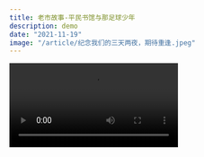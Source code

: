 ```yaml
---
title: 老市故事-平民书馆与那足球少年
description: demo
date: "2021-11-19"
image: "/article/纪念我们的三天两夜，期待重逢.jpeg"
---
```


<video src="/article/IMG_1017.mp4" />

2021年11月4日，当我从城乡巴士走下，踏上海南儋州海头镇的土地时，一个开始于2018年12月的故事终于得以接续。

那时，恰好是我在云山从志愿者转为正式员工的第三个月，诸多在保护宣传活动中接触到的傈僳族老乡成为我心中影影绰绰的念想，长臂猿保护应该怎么继续下去呢？恰好那年冬天，丽江健康与环境研究中心组织了关于“内生式社区发展与社区保护地”工作坊，我与智渔的伙伴在那里相遇，同时也认识了与智渔组队前来的海头镇老市村的村长谭喜云。得知大学毕业不久的他，被全村人选为村长，还在村子里搞了平民书馆的公共空间，我就想一定要找机会去老市村找他。

将近三年，我终于来到了老市村。但这并非一次简单的探访，带着这三年来积累的思考，以及和傈僳族老乡一起讨论的初步长臂猿社区保护行动，我来到由劲草同行项目组举办的“环境保护与社区发展工作坊”。当然，促使我在疫情的不确定性之下，从项目地跨越山海奔向海南的最重要原因，还是想亲眼见见谭村长和他的家乡，看看这些年他的平民书馆又发展得如何。

熟悉云山的朋友应该知道，在2020年夏天我即将回到学校之前，云山招募了英文志愿者和社区公共空间志愿者。其中来自同济大学建筑学院的罗富予同学用一个月的时间驻扎在梨树寨子，和傈僳族的阿哥阿姐、小朋友们一起设计了社区公共空间的改造方案。

> 《社区工作，重新思考物种保护中人的位置》

关于公共空间改造的想法，最初的触动就来源于谭村长的平民书馆。不过今天，我想说一个跟老市村的人有关的故事，而不是工作坊烧脑的过程或者一个公共空间的设计。

图片
老市村的落日余晖与酸角树，摄于平民书馆。

摄影：陈镜羽

在工作坊最后一天的下午，经历持续两小时的小组内部讨论、对外呈现项目逻辑，接受来自不同NGO的伙伴提问之后。我的大脑已经濒临宕机状态，满脑子都是对高碳水的渴望。在下一位伙伴上来分享的瞬间，我快速冲到茶歇桌，寻找剩余的食物们（对，我分享的时间和茶歇重叠了，美味的下午茶一直在诱惑我！）。海南的秋日，带着热意的阳光穿过老市百年的酸豆树，散落在长桌上。我来不及感受惬意，桌子上还剩余三块烤饼干，一些寿司，不带任何犹豫，我抓起一块饼干就往嘴里塞，蛋奶黄油的香气一瞬间在口里释放，大脑比胃更先得到了抚慰，妥妥贴贴的幸福感在脑中荡漾。

心满意足的我，问站在一旁的智渔的马馨姐，这是不是中午在厨房捣鼓的那个男孩子做的。马馨姐和我说，确实是他，他还做了蛋挞，没来得及送上来就被大家分光了。回忆起午饭时，从料理桌不断飘过来的香气，调理食物的男孩清瘦的模样也随之清晰起来。虽然我第一反应是，为了我没来得及吃的蛋挞而伤心，不过我还是很真诚地夸了一句，那个男孩子好棒呀！没想到马馨姐告诉我一个更有意思的信息：那个男孩子是谭村长回村子之后，组织足球队带的第一届学生。

图片
等我演讲完，只剩下三块饼干了，真的很美味。

摄影：刘丁丁

2018年末初见谭村长的时候，他简单提到过他喜欢踢足球，现在在村子里也会带一群小孩子踢球。2021年10月4日，我刚刚平民书馆时，谭村长和协作老师们在二楼的平台聊天，他们正好谈到足球队后来成了学校的特色，同时借着国家特色学校建设的契机，现在的海头小学是全国足球特色学校。他和另外一个老师（现在从兴趣变成了学校的兼职老师），一起带小学的孩子们练球。那时，经历了红眼航班一路赶到老市村的我，暂时失去了说话的力气。在酸豆树下，我坐在一旁静静听大家讨论。脑子里面浮现出一些琐碎的念头——想见见足球队友们，想看他们踢球等等。

没想到绕了一圈，居然在工作坊现场遇到了最初和谭村长一起踢球的少年。不过，在2021年11月6日下午三点十四分的那刻，我还无法知道我将会以什么样的方式真正认识那个叫做阿良的少年。

图片
烧脑的大白纸，谭村长看我在电脑上梳理好的云山工作发展过程。 

摄影：刘丁丁

晚餐过后，我看到美境自然的晓波和给我们做饼干的少年站在一起聊天，就跑过去凑热闹聊天。少年正在做水果茶给大家喝，同时在和晓波分析一壶好水果茶的成本。晓波看到我走过来，指着少年，高兴地说这是我师傅。我感觉少年有一点点羞涩，不过还是非常热情地给我们几个倒了水果茶。我听少年说，他叫王如良，现在高二了。很小的时候，他看别人做饭就很喜欢，后来考高中他就选择去海口读厨师。基本上每次有客人来平民书馆，谭教练都会问他有没有空回来做吃的。他很喜欢这样做东西给大家吃的感觉，所以有空就都会回来。

我男朋友恰好也是一个足球爱好者加半个厨艺爱好者，他知道我在海南还有一个行程要去海南大学做分享，便算好工作坊结束的时间，飞过来陪我继续后面的行程。看到阿良这样的足球少年，他在实验室许久未能好好舒展的筋骨在召唤他。所以，顺理成章地约了阿良一起去踢球。我原先想过跟着谭村长一起去训练场看球，或者其他任意自然的方式真正接触一下海头镇老市村的人。没想到会是这样一种机缘。

图片
海头镇最后一日的早餐，阳光，海风和人群。

摄影：陈镜羽

第二天一早，阿良便来找我们。工作坊结束之后便没有统一的早餐，阿良骑车小电动，带我们去他熟悉的早餐店吃饭。我一向很喜欢海南菜，总能在其中吃到家乡福州的味道。这家老店也是如此，清汤面、炒面和拌面，简单的原料和料理，但滋味很十足。在等待的过程中，我随手抓拍了一张照片。在海南儋州一个小镇的早晨，阳光、海风和当地来来往往的人，一切似乎就是应当这样发生和运转。阿良突然提议，趁着老板做饭的时间，我们一起去港口看看吧。说走就走，我们仨就这么出发了。

图片
早餐铺向前走，拐个弯便到了海头的渔港。

摄影：陈镜羽

往前走一小段，拐个弯，港口就出现在眼前。靠海的一边摆满了晒鱼干的架子，再往下便是渔船停靠的地方。靠陆地的一边，整整齐齐地排着渔家的水泥房。宁静的港口，除了日复一日出海打鱼的劳作，还有无数和大海里的生命有关的故事。阿良告诉我们前两年，在港口这里有一只鲸鲨搁浅了，渔民们一起把它往大海送，但是不知道最后能不能活下来。听阿良说话的时候，我突然想到这次工作坊大部分伙伴，都在关注海洋议题，可持续渔业、红树林生境恢复等等，社区是大家想要做，但不知道如何下手的议题。

我们是唯一一个和高山相关的NGO，社区保护的道路，我们走了两年，但也才刚刚起步。谭村长是唯一一个在地人自己做社区的，这条路他走了三年，或者说从他一出生开始就在走。我们遇到的困难截然不同，但是似乎都在做一件事情——尝试去抓住一些希望。



在我们工作的社区，希望来自于老乡们愿意和我们来讨论有什么事情是大家通过日常生活就可以做到的“保护”，小朋友们主动说希望英语小组的课可以一直继续下去，乡政府的干部们提议云山可以用乡政府大楼空出的办公室做一个长臂猿保护工作的科普展示，林草局和保护区管护局的伙伴们邀请我们一起上山做调查……



在谭村长（或者阿良的谭教练）的社区，希望来自于孩子们自己来平民书馆看书，阿姐们因为给外来客人做饭被赞美而开心，村民们为了村子公共事务主动发表建议。还有阿良和我说的，他很感谢初二那年遇到谭教练，但是也很遗憾一直到初二才能遇到谭教练。没有足球的话，他可能也没有机会成为现在的自己。

图片
向前进吧，永远的足球少年阿良。

摄影：陈镜羽

足球、厨房这两个看似并不相干的事务，在阿良的生命里相逢、融合，所谓希望，就在阿良的身上。当看到这样一个温和又充满生命力的少年，就足以让人相信，希望一定会继续延续。我觉得现在的阿良和谭村长的少年时代，应当是有些相似的。虽然我是没机会看看少年时代的谭喜云是一个什么样的人了，但是一个会记住自己的小队员最喜欢的歌，并且在乡村音乐夜的晚上唱给他听的人，应该一贯是那么细腻而有趣的吧。


摄影：李宏宇



很可惜这次没能更多地了解老市村，一个很浅的故事，仅纪念和谭村长、阿良的相遇。追着希望前进的路上，我们一定会不断重逢。



尾声：

在疫情的大背景下，组织来自五湖四海的NGO伙伴来到海南，进行实地的探访和学习实为难事。看着来自合一绿色公益基金会的两位年轻工作人员文琦和丁丁，承担起作为执行方的巨大压力，还有远在北京默默支持所有活动的大君，真心很感谢他们的付出。智渔、畓榃以及老市村居民小组作为在地伙伴，为大家准备了非常温暖的在地照顾和红树林生态恢复项目介绍。真心期待有一天，这些来自五湖四海的伙伴，可以来到天行长臂猿与傈僳族人们共同生活的地方，一起来听属于山林的保护故事。从大海到高山，一起继续加油吧！

点击链接阅读劲草这个工作坊更详细的信息~

>  环境保护的社区路径，该如何走？
在工作坊结束后，应海南大学刘辉老师的邀请，我来到海南大学儋州校区给同学们介绍一线保护的工作。借着这次机会，我重新思考了从海南长臂猿、东黑冠长臂猿、西黑冠长臂猿到天行长臂猿，以及已经从我们的视野中消失将近20年的白颊长臂猿与白掌长臂猿，这六种长臂猿背后不尽相同的保护逻辑。希望在未来有机会将这方面的思考呈现给大家。感谢刘辉老师和海南大学野生动植物保护协会的同学们促成这次缘分。

>  “愿千山长青，猿声长鸣”——长臂猿社区保护讲座

![](/article/纪念我们的三天两夜，期待重逢.jpeg)

摄影：刘丁丁
